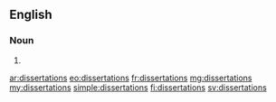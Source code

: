 ==English==

===Noun===
{{head|en|plural}}

# {{plural of|dissertation|lang=en}}

[[ar:dissertations]]
[[eo:dissertations]]
[[fr:dissertations]]
[[mg:dissertations]]
[[my:dissertations]]
[[simple:dissertations]]
[[fi:dissertations]]
[[sv:dissertations]]